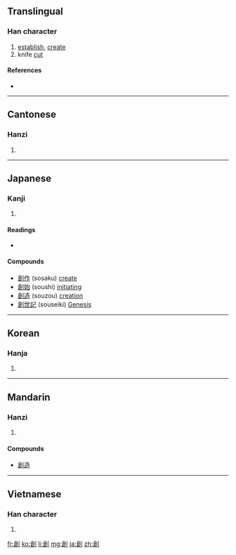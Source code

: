 {{also|创|剙}}
==Translingual==

===Han character===
{{Han char|rn=18|rad=刀|as=10|sn=12|four=8260<sub>0</sub>|canj=人口中弓 (ORLN)}}

# [[establish]], [[create]]
# knife [[cut]]

====References====
* {{Han ref|kx=0143.020|dkj=02127|dj=0323.110|hdz=10350.150|uh=5275|ud=21109|bh=B3D0|bd=46032}}

----

==Cantonese==

===Hanzi===
{{yue-hanzi|jyut=|y=chong3|sim=创}}

# {{defn|Cantonese}}

----

==Japanese==

===Kanji===
{{ja-kanji|grade=6|rs=刀10}}

# {{defn|Japanese}}

====Readings====
* {{ja-readings|on=[[そう]] (sō)|kun=[[きず]] (kizu), [[はじめる]] (hajimeru)}}

====Compounds====
* [[創作]] (sosaku) [[create]]
* [[創始]] (soushi) [[initiating]]
* [[創造]] (souzou) [[creation]]
* [[創世記]] (souseiki) [[Genesis]]

----

==Korean==

===Hanja===
{{ko-hanja|hangeul=[[창]]|rv=chang|mr=ch'ang}}

# {{defn|Korean}}

----

==Mandarin==

===Hanzi===
{{cmn-hanzi|sim=创|pin=[[chuàng]] ([[chuang4]])|wg=ch'uang<sup>4</sup>}}

# {{defn|Mandarin}}

====Compounds====
* [[創造]]

----

==Vietnamese==

===Han character===
{{vi-hantu|[[sáng]], [[sang]]}}

# {{defn|Vietnamese}}

[[fr:創]]
[[ko:創]]
[[li:創]]
[[mg:創]]
[[ja:創]]
[[zh:創]]